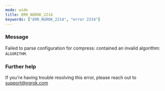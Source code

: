 ```yaml
---
mode: wide
title: ERR_NGROK_2214
keywords: ["ERR_NGROK_2214", "error 2214"]
---
```


### Message

Failed to parse configuration for compress: contained an invalid algorithm: `ALGORITHM`.

### Further help

If you're having trouble resolving this error, please reach out to [support@ngrok.com](mailto:support@ngrok.com?subject=Help%20with%20ERR_NGROK_2214)
